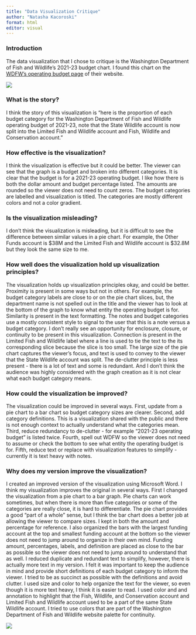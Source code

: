 ```yaml
---
title: "Data Visualization Critique"
author: "Natasha Kacoroski"
format: html
editor: visual
---
```


### Introduction

The data visualization that I chose to critique is the Washington Department of Fish and Wildlife's 2021-23 budget chart. I found this chart on the [WDFW's operating budget page](https://wdfw.wa.gov/about/administration/budget/operating) of their website.

![](images/image-1329663921.png)

### What is the story?

I think the story of this visualization is "here is the proportion of each budget category for the Washington Department of Fish and Wildlife operating budget of 2021-23, note that the State Wildlife account is now split into the Limited Fish and Wildlife account and Fish, Wildlife and Conservation account."

### How effective is the visualization?

I think the visualization is effective but it could be better. The viewer can see that the graph is a budget and broken into different categories. It is clear that the budget is for a 2021-23 operating budget. I like how there is both the dollar amount and budget percentage listed. The amounts are rounded so the viewer does not need to count zeros. The budget categories are labelled and visualization is titled. The categories are mostly different colors and not a color gradient.

### Is the visualization misleading?

I don't think the visualization is misleading, but it is difficult to see the difference between similar values in a pie chart. For example, the Other Funds account is \$38M and the Limited Fish and Wildlife account is \$32.8M but they look the same size to me.

### How well does the visualization hold up visualization principles?

The visualization holds up visualization principles okay, and could be better. Proximity is present in some ways but not in others. For example, the budget category labels are close to or on the pie chart slices, but, the department name is not spelled out in the title and the viewer has to look at the bottom of the graph to know what entity the operating budget is for. Similarity is present in the text formatting. The notes and budget categories use a mostly consistent style to signal to the user that this is a note versus a budget category. I don't really see an opportunity for enclosure, closure, or continuity to be present in this visualization. Connection is present in the Limited Fish and Wildlife label where a line is used to tie the text to the its corresponding slice because the slice is too small. The large size of the pie chart captures the viewer's focus, and text is used to convey to the viewer that the State Wildlife account was split. The de-clutter principle is less present - there is a lot of text and some is redundant. And I don't think the audience was highly considered with the graph creation as it is not clear what each budget category means.

### How could the visualization be improved?

The visualization could be improved in several ways. First, update from a pie chart to a bar chart so budget category sizes are clearer. Second, add category definitions. This is a visualization shared with the public and there is not enough context to actually understand what the categories mean. Third, reduce redundancy to de-clutter - for example "2021-23 operating budget" is listed twice. Fourth, spell out WDFW so the viewer does not need to assume or check the bottom to see what entity the operating budget is for. Fifth, reduce text or replace with visualization features to simplify - currently it is text heavy with notes.

### Why does my version improve the visualization?

I created an improved version of the visualization using Microsoft Word. I think my visualization improves the original in several ways. First I changed the visualization from a pie chart to a bar graph. Pie charts can work sometimes, but when there is more than five categories or some of the categories are really close, it is hard to differentiate. The pie chart provides a good "part of a whole" sense, but I think the bar chart does a better job at allowing the viewer to compare sizes. I kept in both the amount and percentage for reference. I also organized the bars with the largest funding account at the top and smallest funding account at the bottom so the viewer does not need to jump around to organize in their own mind. Funding amount, percentages, labels, and definition are placed as close to the bar as possible so the viewer does not need to jump around to understand that as well. I reduced duplicate and redundant text to simplify, however, there is actually more text in my version. I felt it was important to keep the audience in mind and provide short definitions of each budget category to inform the viewer. I tried to be as succinct as possible with the definitions and avoid clutter. I used size and color to help organize the text for the viewer, so even though it is more text heavy, I think it is easier to read. I used color and and annotation to highlight that the Fish, Wildlife, and Conservation account and Limited Fish and Wildlife account used to be a part of the same State Wildlife account. I tried to use colors that are part of the Washington Department of Fish and Wildlife website palette for continuity.

![](wdfw_improved_viz.png)
